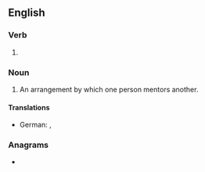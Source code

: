 ==English==

===Verb===
{{head|en|verb form}}

# {{present participle of|en|mentor|nocat=1}}

===Noun===
{{en-noun}}

# An arrangement by which one person mentors another.

====Translations====
{{trans-top|one person mentoring another}}
* German: {{t+|de|Betreuung|f}}, {{t+|de|Coaching|n}}
{{trans-mid}}
{{trans-bottom}}

===Anagrams===
* {{anagrams|en|a=egimnnort|Remington}}